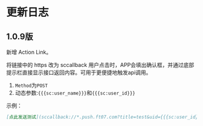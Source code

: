 # 更新日志

## 1.0.9版

新增 Action Link。

将链接中的 https 改为 sccallback 用户点击时，APP会填出确认框，并通过底部提示栏直接显示接口返回内容。可用于更便捷地触发api调用。

1. `Method`为`POST`
1. 动态参数:`{{{sc:user_name}}}`和`{{{sc:user_id}}}`

示例：

```markdown
[点此发送测试](sccallback://*.push.ft07.com?title=test&uid={{{sc:user_id}}}&name={{{sc:user_name}}}  "确认框显示文案")
```